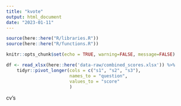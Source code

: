 ```yaml
---
title: "kvote"
output: html_document
date: "2023-01-11"
---
```

```r

source(here::here("R/libraries.R"))
source(here::here("R/functions.R"))

knitr::opts_chunk$set(echo = TRUE, warning=FALSE, message=FALSE)
```

```r
df <- read_xlsx(here::here('data-raw/combined_scores.xlsx')) %>% 
    tidyr::pivot_longer(cols = c("s1", "s2", "s3"),
                        names_to = "question",
                        values_to = "score"
                        )

```

cv's
```r

```

